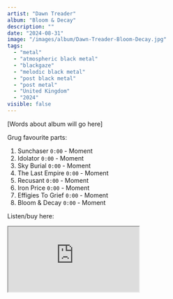 ```yaml
---
artist: "Dawn Treader"
album: "Bloom & Decay"
description: ""
date: "2024-08-31"
image: "/images/album/Dawn-Treader-Bloom-Decay.jpg"
tags:
  - "metal"
  - "atmospheric black metal"
  - "blackgaze"
  - "melodic black metal"
  - "post black metal"
  - "post metal"
  - "United Kingdom"
  - "2024"
visible: false
---
```


[Words about album will go here]

Grug favourite parts:

1. Sunchaser `0:00` - Moment
2. Idolator `0:00` - Moment
3. Sky Burial `0:00` - Moment
4. The Last Empire `0:00` - Moment
5. Recusant `0:00` - Moment
6. Iron Price `0:00` - Moment
7. Effigies To Grief `0:00` - Moment
8. Bloom & Decay `0:00` - Moment

Listen/buy here:

<iframe
  style={{ border: "0", width: "350px", height: "800px" }}
  src="https://bandcamp.com/EmbeddedPlayer/album=2287043699/size=large/bgcol=333333/linkcol=ffffff/transparent=true/"
  seamless>
  <a href="https://dawntreaderuk.bandcamp.com/album/bloom-decay">
    Bloom & Decay by Dawn Treader
  </a>
</iframe>
